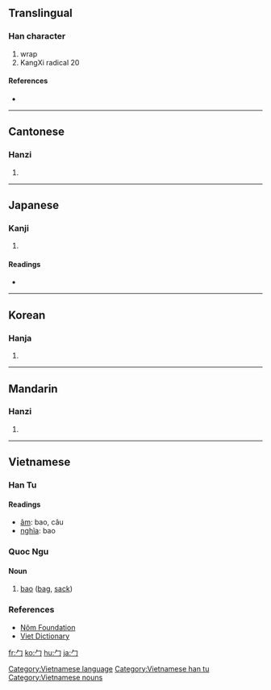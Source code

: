 ==Translingual==
{{stroke order|type=animate}}

===Han character===
{{Han char|rn=20|rad=勹|as=00|sn=2|four=|canj=竹尸 (HS), X竹尸 (XHS)}}

# wrap
# KangXi radical 20

====References====
* {{Han ref|kx=0150.180|dkj=02493|dj=0339.060|hdz=10254.130|uh=52F9|ud=21241}}

----

==Cantonese==

===Hanzi===
{{yue-hanzi|jyut=|y=baau1}}

# {{defn|Cantonese}}

----

==Japanese==

===Kanji===
{{ja-kanji|grade=|rs=勹00}}

# {{defn|Japanese}}

====Readings====
* {{ja-readings|on=[[ほう]] (hō)|kun=[[つつむ]] (tsutsumu)}}

----

==Korean==

===Hanja===
{{ko-hanja|hangeul=포|rv=po|mr=p'o}}

# {{defn|Korean}}

----

==Mandarin==

===Hanzi===
{{cmn-hanzi|pin=[[bāo]] ([[bao1]])|wg=pao<sup>1</sup>}}

# {{defn|Mandarin}}

----
==Vietnamese==
===Han Tu===
{{vi-hantu}}
====Readings====
* [[音読|âm]]: bao, câu
* [[意義|nghĩa]]: bao
===Quoc Ngu===
====Noun====
# [[bao]] ([[bag]], [[sack]])
===References===
* [http://nomfoundation.org/nomdb/lookup.php Nôm Foundation]
* [http://www.vietdictionary.com Viet Dictionary]
[[Category:Vietnamese language]]
[[Category:Vietnamese han tu]]
[[Category:Vietnamese nouns]]

[[fr:勹]]
[[ko:勹]]
[[hu:勹]]
[[ja:勹]]